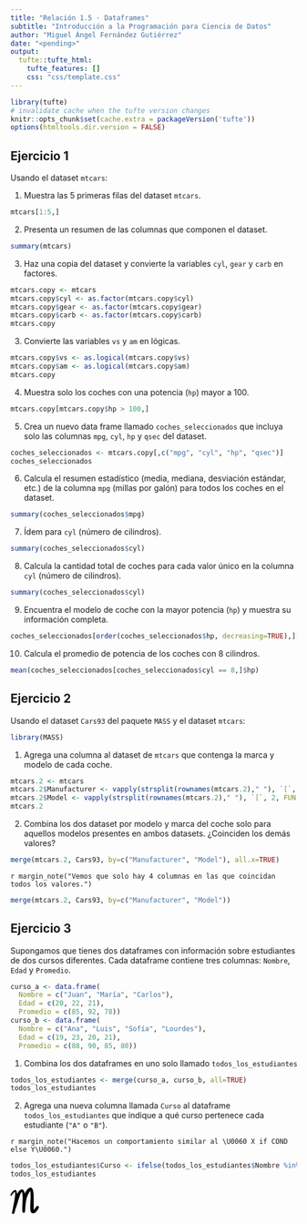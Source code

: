```yaml
---
title: "Relación 1.5 · Dataframes"
subtitle: "Introducción a la Programación para Ciencia de Datos"
author: "Miguel Ángel Fernández Gutiérrez"
date: "<pending>"
output:
  tufte::tufte_html:
    tufte_features: []
    css: "css/template.css"
---
```


```r
library(tufte)
# invalidate cache when the tufte version changes
knitr::opts_chunk$set(cache.extra = packageVersion('tufte'))
options(htmltools.dir.version = FALSE)
```

## Ejercicio 1

Usando el dataset `mtcars`:

1. Muestra las 5 primeras filas del dataset `mtcars`.

```r
mtcars[1:5,]
```

2. Presenta un resumen de las columnas que componen el dataset.

```r
summary(mtcars)
```

3. Haz una copia del dataset y convierte la variables `cyl`, `gear` y `carb` en factores.

```r
mtcars.copy <- mtcars
mtcars.copy$cyl <- as.factor(mtcars.copy$cyl)
mtcars.copy$gear <- as.factor(mtcars.copy$gear)
mtcars.copy$carb <- as.factor(mtcars.copy$carb)
mtcars.copy
```

3. Convierte las variables `vs` y `am` en lógicas.

```r
mtcars.copy$vs <- as.logical(mtcars.copy$vs)
mtcars.copy$am <- as.logical(mtcars.copy$am)
mtcars.copy
```

4. Muestra solo los coches con una potencia (`hp`) mayor a 100.

```r
mtcars.copy[mtcars.copy$hp > 100,]
```

5. Crea un nuevo data frame llamado `coches_seleccionados` que incluya solo las columnas `mpg`, `cyl`, `hp` y `qsec` del dataset.

```r
coches_seleccionados <- mtcars.copy[,c("mpg", "cyl", "hp", "qsec")]
coches_seleccionados
```

6. Calcula el resumen estadístico (media, mediana, desviación estándar, etc.) de la columna `mpg` (millas por galón) para todos los coches en el dataset.

```r
summary(coches_seleccionados$mpg)
```

7. Ídem para `cyl` (número de cilindros).

```r
summary(coches_seleccionados$cyl)
```

8. Calcula la cantidad total de coches para cada valor único en la columna `cyl` (número de cilindros).

```r
summary(coches_seleccionados$cyl)
```

9. Encuentra el modelo de coche con la mayor potencia (`hp`) y muestra su información completa.

```r
coches_seleccionados[order(coches_seleccionados$hp, decreasing=TRUE),][1,]
```

10. Calcula el promedio de potencia de los coches con 8 cilindros.

```r
mean(coches_seleccionados[coches_seleccionados$cyl == 8,]$hp)
```

## Ejercicio 2

Usando el dataset `Cars93` del paquete `MASS` y el dataset `mtcars`:

```r
library(MASS)
```

1. Agrega una columna al dataset de `mtcars` que contenga la marca y modelo de cada coche.

```r
mtcars.2 <- mtcars
mtcars.2$Manufacturer <- vapply(strsplit(rownames(mtcars.2)," "), `[`, 1, FUN.VALUE=character(1))
mtcars.2$Model <- vapply(strsplit(rownames(mtcars.2)," "), `[`, 2, FUN.VALUE=character(1))
mtcars.2
```

2. Combina los dos dataset por modelo y marca del coche solo para aquellos modelos presentes en ambos datasets. ¿Coinciden los demás valores?

```r
merge(mtcars.2, Cars93, by=c("Manufacturer", "Model"), all.x=TRUE)
```

`r margin_note("Vemos que solo hay 4 columnas en las que coincidan todos los valores.")`
```r
merge(mtcars.2, Cars93, by=c("Manufacturer", "Model"))
```

## Ejercicio 3

Supongamos que tienes dos dataframes con información sobre estudiantes de dos cursos diferentes. Cada dataframe contiene tres columnas: `Nombre`, `Edad` y `Promedio`.

```r
curso_a <- data.frame(
  Nombre = c("Juan", "María", "Carlos"),
  Edad = c(20, 22, 21),
  Promedio = c(85, 92, 78))
curso_b <- data.frame(
  Nombre = c("Ana", "Luis", "Sofía", "Lourdes"),
  Edad = c(19, 23, 20, 21),
  Promedio = c(88, 90, 85, 80))
```

1. Combina los dos dataframes en uno solo llamado `todos_los_estudiantes`

```r
todos_los_estudiantes <- merge(curso_a, curso_b, all=TRUE)
todos_los_estudiantes
```

2. Agrega una nueva columna llamada `Curso` al dataframe `todos_los_estudiantes` que indique a qué curso pertenece cada estudiante (`"A"` o `"B"`).

`r margin_note("Hacemos un comportamiento similar al \U0060 X if COND else Y\U0060.")`
```r
todos_los_estudiantes$Curso <- ifelse(todos_los_estudiantes$Nombre %in% curso_a$Nombre, "A", "B")
todos_los_estudiantes
```

<div class="footer"><svg xmlns="http://www.w3.org/2000/svg" id="svg" width="50" height="50" version="1.1" viewBox="0 0 50 50"><g id="svgg" transform="matrix(.05 0 0 .05 3.2444e-8 18.441)"><path d="m673.62-327.82c-51.303 20.849-111.41 86.95-152.2 167.37-16.576 32.691-17.95 33.427-23.529 12.665-10.588-39.42-32.657-81.734-54.127-103.79-49.779-51.124-137.88 1.6679-194.87 116.75-7.2756 14.701-13.487 27.153-13.803 27.682-1.6564 2.7549-2.9562-3.7902-6.1483-30.943-16.748-142.45-91.316-147.95-183.6-13.539-49.175 71.623-55.622 92.345-32.404 104.22 12.624 6.4589 37.534-4.2791 37.534-16.179 0-7.6954 68.85-94.858 85.65-108.44 18.497-14.948 19.072-14.931 23.443 0.64991 8.5006 30.299 7.011 100.05-3.6062 169.1-2.5306 16.449-5.4754 36.119-6.5394 43.711-3.0483 21.683-8.817 57.888-12.837 80.52-2.0188 11.388-4.5379 25.881-5.5904 32.208-2.6054 15.632-10.795 58.573-20.619 108.13-4.6184 23.299-11.002 56.985-19.612 103.53-10.197 55.11-15.943 83.407-22.172 109.28-3.8132 15.816-8.5294 35.486-10.485 43.711-9.8695 41.525-5.182 59.573 18.652 71.795 18.658 9.5646 41.117 2.3754 53.408-17.088 13.131-20.809 37.637-104.39 37.637-128.39 0-6.7004 2.0188-12.762 17.611-52.85 5.5214-14.2 10.744-27.797 14.586-37.959 0.95474-2.5306 3.008-7.7069 4.5551-11.503 6.2288-15.253 30.77-91.931 40.502-126.53 5.6939-20.245 11.227-39.397 12.302-42.561 1.0698-3.1633 3.7614-12.481 5.9757-20.705 6.5049-24.145 25.111-84.609 39.282-127.68 8.817-26.802 15.575-46.098 41.059-117.33 13.918-38.885 41.83-86.272 50.82-86.272 6.3438 0 16.84 26.894 22.902 58.665 13.286 69.65 14.678 174.57 4.6472 349.69-7.9485 138.78-8.4604 156.35-6.4819 222.01 2.2891 76.028 3.3071 79.876 24.553 93.001 26.974 16.668 67.136 0.21856 71.347-29.217 1.5701-10.962 6.0045-81.515 8.3511-132.8 2.8757-62.8 10.134-133 20.814-201.3 1.1848-7.5919 4.2388-27.262 6.7809-43.711 2.5421-16.449 5.5904-34.048 6.7694-39.11 8.9952-38.5 12.515-52.66 16.593-66.717 4.9865-17.197 5.5156-18.698 20.308-57.514 14.045-36.844 54.667-117.42 74.032-146.82 4.8485-7.3676 8.84-14.097 8.8687-14.954 0.023-0.86271 4.6759-7.0915 10.33-13.844 10.151-12.13 10.312-12.21 12.435-6.6314 8.7709 23.075 13.441 141.15 9.6682 244.37-3.7154 101.6-9.1966 223.79-10.629 236.96-6.9938 64.405 0.81095 195.66 14.01 235.6 22.977 69.512 106.2 84.155 168.13 29.574 4.8427-4.2733 11.457-9.7832 14.689-12.239 33.036-25.122 87.865-105.6 104.52-153.4 16.978-48.732-45.166-86.709-79.462-48.559-6.3208 7.034-12.17 14.913-46.679 62.903-37.695 52.419-50.141 67.16-53.707 63.599-0.87997-0.87997-1.3688-112.09-1.087-247.13 0.4141-198.91-0.14379-254.75-2.9332-294.1-6.9132-97.458-18.083-149.05-43.475-200.85-5.7227-11.675-27.814-34.664-33.416-34.773-2.0763-0.0403-5.7802-1.5932-8.2361-3.4509-6.7464-5.1015-40.847-4.3423-54.506 1.2078" fill-rule="evenodd"/></g></svg></div>

